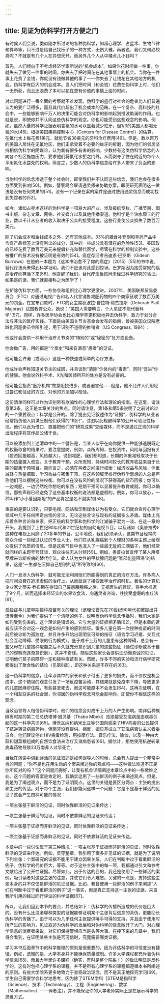 ```yaml
---
---
---
```

title: 见证为伪科学打开方便之门
---




有时候人们会说，类似刚才所讨论的各种伪科学，如超心理学、占星术、生物节律和算命等，只不过是给自己找乐子的一种方式，无伤大雅。再者说，我们又何必较真呢？不就是有几个人在异想天开，而另外几个人从中赚点儿小钱吗？

首先，人们倾向于不考虑经济学家所说的“机会成本”。如果你花时间做一件事，你就失去了做另一件事的时间。你失去了把时间花在其他事情上的机会。当你在一件事上花费了金钱，你就没有钱做其他的事了——你失去了让钱花在其他地方的机会。伪科学有巨大的机会成本。当人们把时间（和金钱）花费在伪科学上时，他们一无所获，而且还浪费了本可以花在更有价值的事情上面的时间。

对此问题进行一番全面的考察就不难发现，伪科学的盛行对社会的危害比人们普遍认为的要广泛得多，而且其代价超出了机会成本的范畴。在一个复杂、高科技的社会中，一些能够影响千万人的决策可能会对伪科学的影响起到推波助澜的作用。也就是说，即使你并不认同这些伪科学的观念，你也可能受到这些观念的影响。例如，虽然大量的科学证据表明含氟的水可以显著减少蛀牙，但1/3的美国人都喝无氟的水[48]。根据美国疾病控制中心（Centers for Disease Control）的估算，在氟化水上每花费1美元，就能节省38美元的牙科治疗费用[49]。但是，数以百万的美国人居住在无氟地区，他们正承受着不必要的蛀牙的折磨，因为他们的邻居坚持相信伪科学的阴谋论，认为氟有很多有害的影响。少数持有这类伪科学信念的人向各个社区施加压力，要求他们将氟化水拒之门外，从而剥夺了住在附近的每个人享用氟化水益处的权利。简言之，少数人的伪科学信念给许多人带来了负面的影响。

当伪科学的信念渗透于整个社会时，即使我们并不认同这些信念，我们也会在很多方面受到影响[50]。例如，警察局会雇请通灵师来协助办案，即便研究表明这一做法是没有任何效果的[51]。没有一个记录在案的案件是通过使用通灵信息而成功找到失踪者的[52]。

如今，诸如占星术这样的伪科学是一项巨大的产业，涉及报纸专栏、广播节目、图书出版、杂志文章、网络、社交媒介以及其他传播渠道。伪科学是个油水颇丰的行业，数以千计从业者的收入取决于公众的接受程度。这些行业使公众损失了数百万美元。

除了机会成本和金钱成本之外，还有其他成本。33%的膳食补充剂和草药产品中含有产品标签上没有列出的成分，其中的一些成分具有潜在的危险性[53]。美国政府已经花费了数百万美元来提倡补充和替代医学，尽管在科学的控制实验中，这些被推广的技术没有被证明是有效的[54]。癌症存活者吉迪恩·巴罗斯（Gideon Burrows）在他的一本题为《这本书治愈不了你的癌症》（2015）[55]的书中说，替代疗法尚未得到科学证明，我们不应该对此感到惊讶。巴罗斯因为接受常规的癌症治疗而存活下来[56]，他提醒了我们，替代疗法当然尚未经过科学研究的验证。如果是的话，我们就直接称之为医学了！

在铲除伪科学方面，一些协会和组织比心理学更激进。2007年，美国联邦贸易委员会（FTC）对通过电视广告和名人代言销售减肥药物的四个商家征收了数百万美元的罚金。在宣布罚款时，FTC的女主席狄波拉·普拉特·梅杰拉斯（Deborah Platt Majoras）试图教育公众，她说：“美国人需要明白，个人见证不能代替科学”[57]。同样，许多医学协会也比心理学界更积极地抨击伪科学，致力于划分合法与非法的医疗实践。下面是由美国关节炎基金会发布的指南，曾被美国众议院老龄化问题委员会所引述，用于识别不道德的推销者（US Congress, 1984）：

他或许会提供一种用于治疗关节炎的“特别的”或“秘密的”处方或设备。

他会做广告，用的都是“个案史”和来自满意“患者”的见证。

他可能会许诺（或暗示）这是一种快速或简单的治疗方法。

他或许会声称知道关节炎的成因，并且谈到“清除”你体内的“毒素”，同时“促进”你的健康。他会说外科手术、X光和医师所开的处方是没有必要的。

他可能会指责“医疗机构”故意阻挠进步，或者迫害他……但是，他不允许人们用经过尝试和验证的方式，对他的方法加以检验。



这份清单同样可以作为识别带有欺骗性的心理学疗法和理论的指南。在这里，请注意第2条，这正是本章关注的焦点。同时请注意，第1条和第5条说明了之前讨论过的一个重要观点：科学是公开的。除了提出见证叙述作为“证据”，伪科学的从业者经常指责他人阴谋压制他们获得的“知识”，试图以此规避科学的公开可验证性标准。他们以此为借口，直接把他们的“研究成果”交给媒体，而不是通过正规的科学出版程序将其作品公诸于世。

可以被添加到上述清单中的一个警告是，当某人似乎在向你提供一种能够逃脱既定的权衡取舍的结果时，要注意提防。例如，众所周知，在投资中，风险与回报有关（投资回报越高，风险越大）。说到减肥，我们都知道，长期的体重减轻取决于长期的热量摄入改变。关于教育干预，众所周知，持续时间较长的教育收益来自于长期的密集干预项目。简而言之，必须在两者之间进行权衡：经济收益与风险，体重减轻与热量摄取，学习收益与密集干预。在这些领域里推行伪科学思想的人总是声称他们可以摆脱这些权衡。你可以在没有风险的情况下获得高的货币回报；你可以一边减肥，一边仍然吃你想吃的东西；短期干预可以显著提升教育成就。你可以确信，那些声称已经避免了这些基本权衡的说法都是虚假的。例如，你可以放心，一种叫作“小小爱因斯坦”的产品肯定是名不副实的[58]。

重要的是要认识到，只要电视、网站和印刷媒体认为有受众，它们就会宣传心理学领域中几乎任何稀奇古怪的言论，无论这些言论与现有的证据多么矛盾。媒体上充斥着各种言论和专家，把正统的科学家和伪科学的江湖骗子混为一谈。在这一章的开头，我提到了上世纪90年代和21世纪初的自助电视节目，以及诸如《奥普拉秀》这种在电视上风靡了20多年的节目。公平地说，我们必须承认，这类节目经常向观众介绍一些经过认证的专业人士，他们在从乳腺癌到个人理财的各种主题上给观众提供了优质的信息。但是这些节目中也混入了一些最无耻的江湖骗子，他们经常就同样的主题夸夸其谈，观众往往无从分辨[59]。例如，奥普拉曾宣传了某人用塔罗牌来诊断疾病的替代疗法，此人认为女性的甲状腺问题是“喉部能量阻滞”的结果，这是“一生都在压抑自己想说的话”所导致的[60]。

人们一旦涉入伪科学，就可能无法利用他们所能得到的真正的治疗方法。许多病人把时间浪费在追求虚假的治疗上，从而延误了接受医学治疗的时机。著名的计算机企业家史蒂夫·乔布斯在得知自己罹患胰腺癌之后，无视医生的建议，将手术推迟了9个月，转而选择未经证实的水果饮食法，向通灵者咨询，并接受虚假的水疗法[61]。

孤独症与儿童早期接种疫苗有关的理论（该理论首先在20世纪90年代初被提出并流传至今）为我们提供了一个清晰的例子，说明当伪科学信念传播时，我们大家是如何受到伤害的。这个理论是错误的。它与大量的证据相矛盾[62]，但是本章的读者应该不会对这一观念是如何产生的感到惊讶。很多儿童在第一次接种疫苗的时间前后被诊断为孤独症，并且许多开始出现明显可辨的指征（语言学习迟缓、交互式社会互动障碍、受限的行为模式）。鉴于成千上万的儿童患有这种障碍，总会有一些父母在儿童接种疫苗之后不久就充分意识到儿童的这些指征（通过诊断或基于自己的观察而逐渐意识到），这并不奇怪。随后这些家长会提供生动而真诚的见证，证明他们孩子的障碍一定和接种疫苗有关。然而，许多不同的实验和流行病学研究都得出了聚合性的结论（见第8章），即这种关系是不存在的[63]。

这一伪科学的信念，让牵涉其中的家长和孩子付出了更多的损失，而不仅仅是机会成本。这个错误的观念引发了一场反疫苗运动，其结果就是免疫率下降，导致更多的儿童因麻疹住院，有些甚至死去，而这可能原本不会发生[64]。这再次证明，在一个相互联系的社会里，你邻居的伪科学观念可能会影响你，即使你不相信这样的观念。

当政治领导人相信伪科学时，他们的信念会对成千上万的人产生影响。南非后种族隔离时期的第二任总统塔博·姆贝基（Thabo Mbeki）拒绝接受艾滋病是由病毒引起的这一科学共识[65]。博茨瓦纳和纳米比亚等邻国向感染了HIV病毒的公民提供了抗逆转录病毒药物，但南非没有提供。相反，姆贝基成立了艾滋病否认主义者委员会。他们建议停止HIV病毒检测，用按摩疗法、音乐疗法、瑜伽，以及一种由大蒜和甜菜根组成的自然饮食法来治疗艾滋病患者[66]。据估计，拒绝使用抗逆转录病毒药物导致33万南非人过早死亡。

当我在演讲中谈到鲜活的见证叙述是如何误导人的时候，总会有人提出一个非常中肯的问题：“你不是也在用生动的个案来阐述你的观点吗——这种做法难道不正是你所反对的吗？”这个问题问得好，让我有机会详细阐述本章论点中的一些微妙之处。这个问题的答案是肯定的，我确实运用了一些鲜活的例子来阐述观点。但是，我是为了阐述观点，而不是为了证明观点。这里的关键是要区分两点：主张的提出和主张的传达。对于每个主张，我们都能问这样一个问题：它是不是基于鲜活的见证？这会产生四种可能的情况：

一项主张基于鲜活的见证，同时依靠鲜活的见证来传达；

一项主张基于鲜活的见证，同时不依靠鲜活的见证来传达；

一项主张基于证据而非鲜活的见证，同时依靠鲜活的见证来传达；

一项主张基于证据而非鲜活的见证，同时不依靠鲜活的见证来传达。



本章中的一些讨论属于第三种情况：一项主张基于证据而非鲜活的见证，同时依靠鲜活的见证来传达。例如，贯穿整章，我引用了很多非见证的证据，就是为了说明下列主张：个案研究的证据不能用于建立因果关系，人们在判断中过于看重鲜活的例子，伪科学的代价巨大，等等。对于这些主张中的每一项，我都通过引文和参考文献给出了公开性证据。尽管如此，出于传达的目的，我还是使用了一些鲜活的案例，吸引读者对这些主张的注意，并使它们令人难忘。关键的一点是，支持这些主张本身的并不仅仅是鲜活的见证证据。比如，我曾使用一些鲜活的例子来阐述“人们在判断中过于看重鲜活的例子”这一事实，但是真正支持这一主张的证据，来自我所引用的经过同行评议的科学证据[67]。

所以，让我们回到本节的要点，并总结如下：伪科学的传播所造成的代价是巨大的。没有什么比混淆哪种类型的证据能够证明某个主张背后信念的真伪，更能助长伪科学的传播了。由于可以为几乎任何主张提供唾手可得的支持，并且由于使用时所产生的影响力，见证叙述为伪科学的发展和对伪科学的信念敞开了大门。对心理学信息的消费者来说，对它们保持警惕应当是头等大事。在接下来的几章中，我们将会看到，在证明某些主张是否可信时，究竟需要哪类证据。

学习本书后面章节中的科学推理的原则是很重要的，因为评估科学的可信度没有捷径。例如，遗憾的是，大学本身并不能确保质量控制。许多大学课程都充斥着伪科学信息[68]，而且大学里许多课程（确实，有时是整个院系！）的做法明显是反科学的。这有时包括心理学系的课程。并不是所有心理学系的课程都遵循本书所阐述的原则。有些大学院系更多地致力于宣扬政治理念，而不是真正地探究学问[69]。学生自己需要学会科学地思考，因为除了STEM学科［STEM是指科学（Science）、技术（Technology）、工程（Engineering）、数学（Mathematics）——译者注］，并不能保证你的大学老师实际上是在展示科学的思维方式。